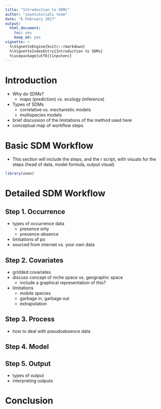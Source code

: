 ```yaml
---
title: "Introduction to SDMs"
author: "zoontutorials team"
date: "6 February 2017"
output:
  html_document:
    toc: yes
    keep_md: yes
vignette: >
  %\VignetteEngine{knitr::rmarkdown}
  %\VignetteIndexEntry{Introduction to SDMs}
  %\usepackage[utf8]{inputenc}
---
```


# Introduction
* Why do SDMs?
  + maps (prediction) vs. ecology (inference)
* Types of SDMs
  + correlative vs. mechanistic models
  + multispecies models
* brief discussion of the limitations of the method used here
* conceptual map of workflow steps

# Basic SDM Workflow
* This section will include the steps, and the r script, with visuals for the steps (head of data, model formula, output visual)

```r
library(zoon)
```


# Detailed SDM Workflow
## Step 1. Occurrence
* types of occurrence data
  + presence only
  + presence-absence
* limitations of po
* sourced from internet vs. your own data

## Step 2. Covariates
* gridded covariates
* discuss concept of niche space vs. geographic space
  + include a graphical representation of this?
* limitations 
  + mobile species
  + garbage in, garbage out
  + extrapolation

## Step 3. Process
* how to deal with pseudoabsence data

## Step 4. Model

## Step 5. Output
* types of output
* interpreting outputs

# Conclusion


